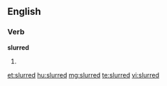 ==English==

===Verb===
'''slurred'''

# {{past of|slur}}

[[et:slurred]]
[[hu:slurred]]
[[mg:slurred]]
[[te:slurred]]
[[vi:slurred]]